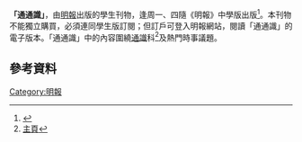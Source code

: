 {{Expand |time=2008-10-19T05:44:01+00:00 }}<!-- 本调用由 {{subst:Expand/auto}} 自动产生。 -->

'''「通通識」'''，由[[明報|明報]]出版的學生刊物，逢周一、四隨《明報》中學版出版<ref>{{Cite web|url=https://www.facebook.com/mingpaoeducation/posts/1541495105877297|title=通通識 每日通識概念|accessdate=|author=|date=2016-11-23|publisher=明報教育}}</ref>。本刊物不能獨立購買，必須連同學生版訂閱；但訂戶可登入明報網站，閱讀「通通識」的電子版本。「通通識」中的內容圍繞[[通識|通識]]科<ref>[http://life.mingpao.com/cfm/main.cfm 主頁]</ref>及熱門時事議題。

==參考資料==
<div class="references-small">
<references />
</div>

{{HK-entermedia-stub}}

[[Category:明報|Category:明報]]